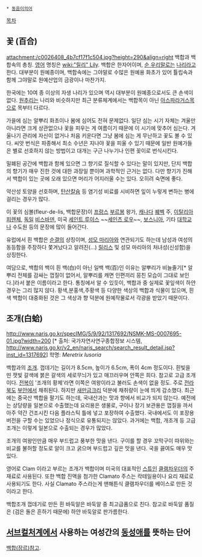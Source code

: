  * [[동음이의어]]

[[목차]]
== 꽃 (百合) ==
attachment:/c0026408_4b7cf17f1c504.jpg?height=290&align=right 백합과 백합속의 총칭. [[영어]] 명칭은 [[wiki:"릴리" Lily]]. 백합은 한자어이며, [[순 우리말]]로는 [[나리]]라고 한다. 대부분이 원예종이며, 백합속에는 그야말로 수많은 원예용 화초가 있어 튤립속과 함께 그야말로 원예산업의 금광이나 마찬가지.

한국에는 10여 종 이상의 자생 나리가 있으며 역시 대부분이 원예종으로서도 큰 손색이 없다. [[원추리]]는 나리와 비슷하지만 최근 분류체계에서는 백합목이 아닌 [[아스파라거스]]목으로 목부터 다르다.

가을에 심는 알뿌리 화초이나 봄에 심어도 전혀 문제없다. 일단 심는 시기 자체는 겨울만 아니라면 크게 상관없으나 꽃을 피우는 게 여름이기 때문에 이 시기에 맞추어 심는다. 겨울나기 관리에 자신이 없거나 처음 키운다면 그냥 봄에 심는 게 무난하고 꽃도 볼 수 있다. 씨앗 번식은 파종해서 최소 수년은 지나야 꽃을 피울 수 있기 때문에 일반 원예가들은 별로 선호하지 않는 방법이고 대개는 구근 나누기나 인편 꽂이로 번식시킨다.

밀폐된 공간에 백합과 함께 있으면 그 향기로 질식할 수 있다는 말이 있지만, 단지 백합의 향기가 매우 진한 것에 대한 과장일 뿐이며 과학적인 근거는 없다. 다만 향기가 진해서 백합이 있는 곳에 오래 있으면 머리가 어지러울 수는 있다. 오히려 숙면에 좋다.

약산성 토양을 선호하며, [[탄산칼슘]] 등 염기성 비료를 시비하면 잎이 누렇게 변하는 병에 걸리는 경우가 많다.

이 꽃의 심볼(fleur-de-lis, 백합문장)이 [[프랑스]] [[부르봉]] 왕가, [[캐나다]] [[퀘벡]] 주, [[이탈리아]] [[피렌체]], [[독일]] [[비스바덴]], 미국 [[세인트 루이스]] ~~[[세인츠 로우]]~~, [[보스니아]], 기타 [[대학교]]나 수도원 등의 문장에 많이 들어간다.

유럽에서 흰 백합은 [[순결]]의 상징이며, [[성모 마리아]]와 연관되기도 하는데 남성과 여성의 동등함을 주장하다 쫓겨났다고 알려진(…) [[릴리스]] 및 성모 마리아의 처녀성(신성함)을 상징한다.

여담으로, 백합의 백이 흰 백(白)이 아닌 일백 백(百)인 이유는 알뿌리가 비늘줄기[* 알뿌리 전체를 감싸는 껍질이 없어서, 알뿌리를 캐면 인편끼리 뭉친 모습이 그대로 보인다.]라서 붙은 이름이라고 한다. 통칭에서 알 수 있듯이, 백합과 중 실제로 꽃잎색이 하얀 경우는 그리 많지 않다. 황색,분홍색,주황색 등 다양한 색상의 백합과 식물이 있으며, 흰색 백합이 대중화된 것은 그 색상과 향 덕분에 원예작물로서 각광을 받았기 때문이다. 

== 조개(白蛤) ==
http://www.naris.go.kr/specIMG/5/9/92/1317692/NSMK-MS-0007695-01.jpg?width=200 [* 출처: 국가자연사연구종합정보 시스템, http://www.naris.go.kr/v2_en/naris_search/search_result_detail.jsp?inst_id=1317692]
학명: ''Meretrix lusoria''

백합과의 [[조개]]. 껍데기는 길이가 8.5cm, 높이가 6.5cm, 폭이 4cm 정도이다. 흰빛을 띤 잿빛 갈색에 붉은 갈색의 세로무늬가 있고 매끄러우며 안쪽은 희다. 참고로 고급 조개이다. [[전복]]이 '조개의 황제'라면 이쪽은 여왕이라고 불러도 손색이 없을 정도. 주로 [[전라북도]] [[부안]]에서 채취된다. 하지만 [[새만금]]크리 덕분에 채취량이 눈에 띄게 감소했다. 최근에는 중국산 백합을 팔기도 하는데, 국내산과는 맛과 향에서 비교가 되지 않는다. 예전에는 상당량을 일본으로 수출했는데 요리용은 생물로, 구이나 장기 보관용은 껍질을 까서 아주 약간 건조시킨 다음 플라스틱 틀에 넣고 포장하여 수출했다. 국내에서도 이 포장용 버전을 구할 수는 있었으나 정식으로 유통되지는 않았다. 과거에는 백합, 개조개 등 고급 조개는 이렇게 일본으로 수출되는 경우가 많았다.

조개의 여왕인만큼 매우 부드럽고 풍부한 맛을 낸다. 구이를 할 경우 꼬막구이 따위와는 비교를 불허할 정도로 알이 크고 굵으며 부드럽고 깊은 맛을 낸다. 국을 끓여도 매우 맛있다. 

영어로 Clam 이라고 부르는 조개가 백합이며 미국의 대표적인 [[스튜]]인 [[클램차우더]]의 주 재료로 사용된다. 또한 백합 진액을 첨가한 Clamato 주스는 칵테일용이나 요리 재료로 사용되기도 한다. 사실 Clamato 주스라는게 맨해튼식 클램차우더를 베이스로 만든 것이라고 한다.

백합조개 껍데기로 만든 흰 바둑알은 바둑알 중 최고급품으로 친다. 참고로 바둑알 품질은 (검은 돌은 흔하기 때문에) 하얀 바둑알로 판가름한다.

== [[서브컬처]]계에서 사용하는 여성간의 [[동성애]]를 뜻하는 단어 ==
[[백합(장르)]]참고.
